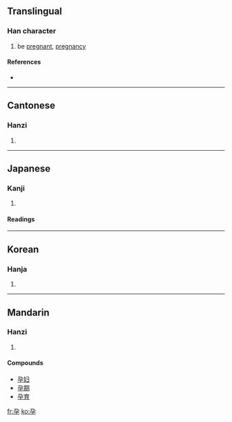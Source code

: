 ==Translingual==

===Han character===
{{Han char|rn=39|rad=子|as=02|sn=5|four=1740<sub>7</sub>|canj=弓尸弓木 (NSND)}}

# be [[pregnant]], [[pregnancy]]

====References====
* {{Han ref|kx=0277.140|dkj=06938|dj=0545.040|hdz=21009.050|uh=5B55|ud=23381|bh=A5A5|bd=42405}}

----

==Cantonese==

===Hanzi===
{{yue-hanzi|jyut=|y=yan6}}

# {{defn|Cantonese}}

----

==Japanese==

===Kanji===
{{ja-kanji|grade=|rs=子02}}

# {{defn|Japanese}}

====Readings====
{{ja-readings|on=[[よう]] (yō)|kun=[[はらむ]] (haramu)}}

----

==Korean==

===Hanja===
{{ko-hanja|hangeul=잉|rv=ing|mr=ing}}

# {{defn|Korean}}

----

==Mandarin==

===Hanzi===
{{cmn-hanzi|pin=[[yùn]] ([[yun4]])|wg=yün<sup>4</sup>}}

# {{defn|Mandarin}}

====Compounds====
* [[孕妇]]
* [[孕期]]
* [[孕育]]

[[fr:孕]]
[[ko:孕]]